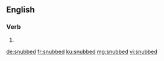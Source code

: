 ==English==

===Verb===
{{head|en|verb form}}

# {{en-past of|snub}}

[[de:snubbed]]
[[fr:snubbed]]
[[ku:snubbed]]
[[mg:snubbed]]
[[vi:snubbed]]